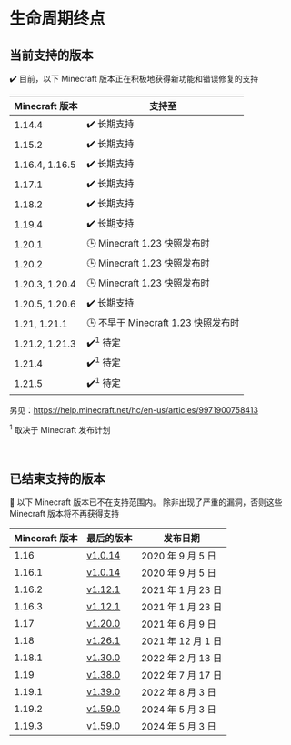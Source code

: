 # 生命周期终点

## 当前支持的版本

✔️ 目前，以下 Minecraft 版本正在积极地获得新功能和错误修复的支持

| Minecraft 版本   | 支持至                         |
|----------------|-----------------------------|
| 1.14.4         | ✔️ 长期支持                     |
| 1.15.2         | ✔️ 长期支持                     |
| 1.16.4, 1.16.5 | ✔️ 长期支持                     |
| 1.17.1         | ✔️ 长期支持                     |
| 1.18.2         | ✔️ 长期支持                     |
| 1.19.4         | ✔️ 长期支持                     |
| 1.20.1         | 🕒 Minecraft 1.23 快照发布时     |
| 1.20.2         | 🕒 Minecraft 1.23 快照发布时     |
| 1.20.3, 1.20.4 | 🕒 Minecraft 1.23 快照发布时     |
| 1.20.5, 1.20.6 | ✔️ 长期支持                     |
| 1.21, 1.21.1   | 🕒 不早于 Minecraft 1.23 快照发布时 |
| 1.21.2, 1.21.3 | ✔️<sup>1</sup> 待定           |
| 1.21.4         | ✔️<sup>1</sup> 待定           |
| 1.21.5         | ✔️<sup>1</sup> 待定           |

另见：https://help.minecraft.net/hc/en-us/articles/9971900758413

<sup>1</sup> 取决于 Minecraft 发布计划

<br/>

## 已结束支持的版本

👻 以下 Minecraft 版本已不在支持范围内。
除非出现了严重的漏洞，否则这些 Minecraft 版本将不再获得支持

| Minecraft 版本 | 最后的版本                                                                                     | 发布日期            |
|--------------|-------------------------------------------------------------------------------------------|-----------------|
| 1.16         | [v1.0.14](https://github.com/TISUnion/Carpet-TIS-Addition/releases/tag/1.0.14%2Bbuild.24) | 2020 年 9 月 5 日  |
| 1.16.1       | [v1.0.14](https://github.com/TISUnion/Carpet-TIS-Addition/releases/tag/1.0.14%2Bbuild.24) | 2020 年 9 月 5 日  |
| 1.16.2       | [v1.12.1](https://github.com/TISUnion/Carpet-TIS-Addition/releases/tag/v1.12.1)           | 2021 年 1 月 23 日 |
| 1.16.3       | [v1.12.1](https://github.com/TISUnion/Carpet-TIS-Addition/releases/tag/v1.12.1)           | 2021 年 1 月 23 日 |
| 1.17         | [v1.20.0](https://github.com/TISUnion/Carpet-TIS-Addition/releases/tag/v1.20.0)           | 2021 年 6 月 9 日  |
| 1.18         | [v1.26.1](https://github.com/TISUnion/Carpet-TIS-Addition/releases/tag/v1.26.0)           | 2021 年 12 月 1 日 |
| 1.18.1       | [v1.30.0](https://github.com/TISUnion/Carpet-TIS-Addition/releases/tag/v1.30.0)           | 2022 年 2 月 13 日 |
| 1.19         | [v1.38.0](https://github.com/TISUnion/Carpet-TIS-Addition/releases/tag/v1.38.0)           | 2022 年 7 月 17 日 |
| 1.19.1       | [v1.39.0](https://github.com/TISUnion/Carpet-TIS-Addition/releases/tag/v1.39.0)           | 2022 年 8 月 3 日  |
| 1.19.2       | [v1.59.0](https://github.com/TISUnion/Carpet-TIS-Addition/releases/tag/v1.59.0)           | 2024 年 5 月 3 日  |
| 1.19.3       | [v1.59.0](https://github.com/TISUnion/Carpet-TIS-Addition/releases/tag/v1.59.0)           | 2024 年 5 月 3 日  |

<style>{`
:root {
  --ifm-table-cell-padding: 0.5rem;
}
`}</style>

